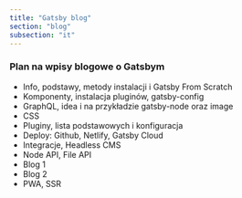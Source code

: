 ```yaml
---
title: "Gatsby blog"
section: "blog"
subsection: "it"
---
```


### Plan na wpisy blogowe o Gatsbym

- Info, podstawy, metody instalacji i Gatsby From Scratch
- Komponenty, instalacja pluginów, gatsby-config
- GraphQL, idea i na przykładzie gatsby-node oraz image
- CSS
- Pluginy, lista podstawowych i konfiguracja
- Deploy: Github, Netlify, Gatsby Cloud
- Integracje, Headless CMS
- Node API, File API
- Blog 1
- Blog 2
- PWA, SSR